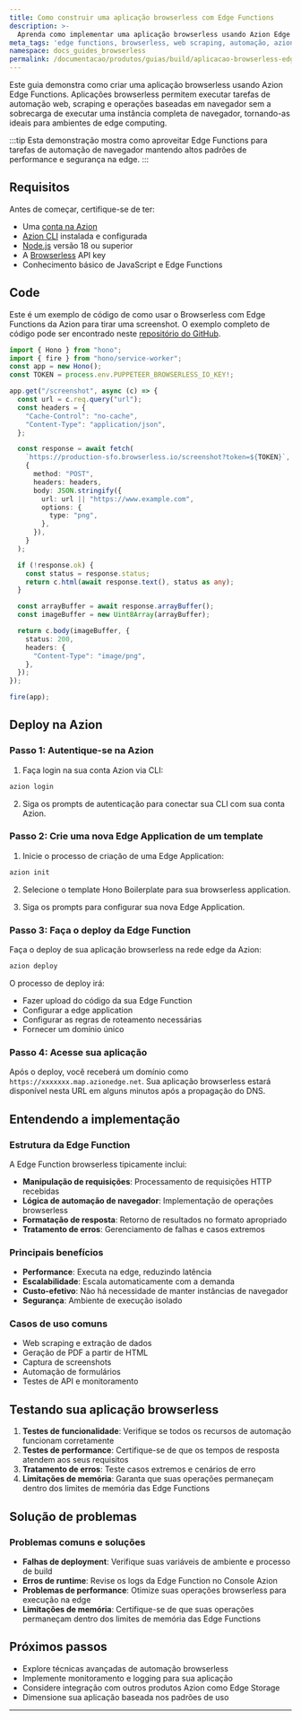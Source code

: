 ```yaml
---
title: Como construir uma aplicação browserless com Edge Functions
description: >-
  Aprenda como implementar uma aplicação browserless usando Azion Edge Functions para criar soluções web eficientes, seguras e escaláveis na edge.
meta_tags: 'edge functions, browserless, web scraping, automação, azion'
namespace: docs_guides_browserless
permalink: /documentacao/produtos/guias/build/aplicacao-browserless-edge-functions/
---
```



Este guia demonstra como criar uma aplicação browserless usando Azion Edge Functions. Aplicações browserless permitem executar tarefas de automação web, scraping e operações baseadas em navegador sem a sobrecarga de executar uma instância completa de navegador, tornando-as ideais para ambientes de edge computing.

:::tip
Esta demonstração mostra como aproveitar Edge Functions para tarefas de automação de navegador mantendo altos padrões de performance e segurança na edge.
:::

## Requisitos

Antes de começar, certifique-se de ter:

- Uma [conta na Azion](https://manager.azion.com/signup/)
- [Azion CLI](https://www.azion.com/en/documentation/products/azion-cli/) instalada e configurada
- [Node.js](https://nodejs.org/) versão 18 ou superior
- A [Browserless](https://browserless.io/) API key
- Conhecimento básico de JavaScript e Edge Functions

## Code

Este é um exemplo de código de como usar o Browserless com Edge Functions da Azion para tirar uma screenshot. O exemplo completo de código pode ser encontrado neste [repositório do GitHub](https://github.com/egermano/edge-functions-examples/tree/main/packages/browserless).

```typescript
import { Hono } from "hono";
import { fire } from "hono/service-worker";
const app = new Hono();
const TOKEN = process.env.PUPPETEER_BROWSERLESS_IO_KEY!;

app.get("/screenshot", async (c) => {
  const url = c.req.query("url");
  const headers = {
    "Cache-Control": "no-cache",
    "Content-Type": "application/json",
  };

  const response = await fetch(
    `https://production-sfo.browserless.io/screenshot?token=${TOKEN}`,
    {
      method: "POST",
      headers: headers,
      body: JSON.stringify({
        url: url || "https://www.example.com",
        options: {
          type: "png",
        },
      }),
    }
  );

  if (!response.ok) {
    const status = response.status;
    return c.html(await response.text(), status as any);
  }

  const arrayBuffer = await response.arrayBuffer();
  const imageBuffer = new Uint8Array(arrayBuffer);

  return c.body(imageBuffer, {
    status: 200,
    headers: {
      "Content-Type": "image/png",
    },
  });
});

fire(app);
```

## Deploy na Azion

### Passo 1: Autentique-se na Azion

1. Faça login na sua conta Azion via CLI:

```bash
azion login
```

2. Siga os prompts de autenticação para conectar sua CLI com sua conta Azion.

### Passo 2: Crie uma nova Edge Application de um template

1. Inicie o processo de criação de uma Edge Application:

```bash
azion init
```

2. Selecione o template Hono Boilerplate para sua browserless application.

3. Siga os prompts para configurar sua nova Edge Application.

### Passo 3: Faça o deploy da Edge Function

Faça o deploy de sua aplicação browserless na rede edge da Azion:

```bash
azion deploy
```

O processo de deploy irá:

- Fazer upload do código da sua Edge Function
- Configurar a edge application
- Configurar as regras de roteamento necessárias
- Fornecer um domínio único

### Passo 4: Acesse sua aplicação

Após o deploy, você receberá um domínio como `https://xxxxxxx.map.azionedge.net`. Sua aplicação browserless estará disponível nesta URL em alguns minutos após a propagação do DNS.

## Entendendo a implementação

### Estrutura da Edge Function

A Edge Function browserless tipicamente inclui:

- **Manipulação de requisições**: Processamento de requisições HTTP recebidas
- **Lógica de automação de navegador**: Implementação de operações browserless
- **Formatação de resposta**: Retorno de resultados no formato apropriado
- **Tratamento de erros**: Gerenciamento de falhas e casos extremos

### Principais benefícios

- **Performance**: Executa na edge, reduzindo latência
- **Escalabilidade**: Escala automaticamente com a demanda
- **Custo-efetivo**: Não há necessidade de manter instâncias de navegador
- **Segurança**: Ambiente de execução isolado

### Casos de uso comuns

- Web scraping e extração de dados
- Geração de PDF a partir de HTML
- Captura de screenshots
- Automação de formulários
- Testes de API e monitoramento

## Testando sua aplicação browserless

1. **Testes de funcionalidade**: Verifique se todos os recursos de automação funcionam corretamente
2. **Testes de performance**: Certifique-se de que os tempos de resposta atendem aos seus requisitos
3. **Tratamento de erros**: Teste casos extremos e cenários de erro
4. **Limitações de memória**: Garanta que suas operações permaneçam dentro dos limites de memória das Edge Functions

## Solução de problemas

### Problemas comuns e soluções

- **Falhas de deployment**: Verifique suas variáveis de ambiente e processo de build
- **Erros de runtime**: Revise os logs da Edge Function no Console Azion
- **Problemas de performance**: Otimize suas operações browserless para execução na edge
- **Limitações de memória**: Certifique-se de que suas operações permaneçam dentro dos limites de memória das Edge Functions

## Próximos passos

- Explore técnicas avançadas de automação browserless
- Implemente monitoramento e logging para sua aplicação
- Considere integração com outros produtos Azion como Edge Storage
- Dimensione sua aplicação baseada nos padrões de uso

---

<LinkButton link="/documentation/products/build/edge-application/edge-functions/" text="Saiba mais sobre Edge Functions" />
<LinkButton link="/documentation/products/guides/build/build-an-application/" text="Construa uma aplicação" />

